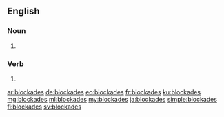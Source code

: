 ==English==

===Noun===
{{head|en|noun plural form}}

# {{plural of|blockade|lang=en}}

===Verb===
{{head|en|verb form}}

# {{en-third-person singular of|blockade}}

[[ar:blockades]]
[[de:blockades]]
[[eo:blockades]]
[[fr:blockades]]
[[ku:blockades]]
[[mg:blockades]]
[[ml:blockades]]
[[my:blockades]]
[[ja:blockades]]
[[simple:blockades]]
[[fi:blockades]]
[[sv:blockades]]